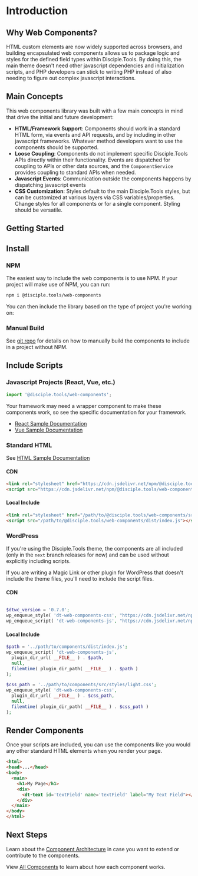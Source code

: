 
<Meta title="Introduction" />

# Introduction

## Why Web Components?

HTML custom elements are now widely supported across browsers, and building encapsulated web
components allows us to package logic and styles for the defined field types within Disciple.Tools.
By doing this, the main theme doesn't need other javascript dependencies and initialization scripts,
and PHP developers can stick to writing PHP instead of also needing to figure out complex javascript
interactions.

## Main Concepts

This web components library was built with a few main concepts in mind that drive the initial and future development:

- **HTML/Framework Support**: Components should work in a standard HTML form, via events and API requests, and by including in other javascript frameworks. Whatever method developers want to use the components should be supported.
- **Loose Coupling**: Components do not implement specific Disciple.Tools APIs directly within their functionality. Events are dispatched for coupling to APIs or other data sources, and the `ComponentService` provides coupling to standard APIs when needed.
- **Javascript Events**: Communication outside the components happens by dispatching javascript events
- **CSS Customization**: Styles default to the main Disciple.Tools styles, but can be customized at various layers via CSS variables/properties. Change styles for all components or for a single component. Styling should be versatile.

## Getting Started

## Install
### NPM

The easiest way to include the web components is to use NPM. If your project will make use of NPM, you can run:

```bash
npm i @disciple.tools/web-components
```

You can then include the library based on the type of project you're working on:

### Manual Build

See [git repo](https://github.com/DiscipleTools/disciple-tools-web-components#build-for-use-in-html) for details on
how to manually build the components to include in a project without NPM.

## Include Scripts

### Javascript Projects (React, Vue, etc.)

```javascript
import '@disciple.tools/web-components';
```

Your framework may need a wrapper component to make these components work, so see the
specific documentation for your framework.

- [React Sample Documentation](https://github.com/DiscipleTools/disciple-tools-web-components/tree/master/samples/react-include)
- [Vue Sample Documentation](https://github.com/DiscipleTools/disciple-tools-web-components/tree/master/samples/vue-include)

### Standard HTML

See [HTML Sample Documentation](https://github.com/DiscipleTools/disciple-tools-web-components/tree/master/samples/html)

#### CDN
```html
<link rel="stylesheet" href="https://cdn.jsdelivr.net/npm/@disciple.tools/web-components@0.7.0/styles/light.css" type="text/css" media="all">
<script src="https://cdn.jsdelivr.net/npm/@disciple.tools/web-components@0.7.0/index.js"></script>
```

#### Local Include
```html
<link rel="stylesheet" href="/path/to/@disciple.tools/web-components/src/styles/light.css" type="text/css" media="all">
<script src="/path/to/@disciple.tools/web-components/dist/index.js"></script>
```


### WordPress

If you're using the Disciple.Tools theme, the components are all included (only in the `next` branch releases for now)
and can be used without explicitly including scripts.

If you are writing a Magic Link or other plugin for WordPress that doesn't include the theme files,
you'll need to include the script files.

#### CDN

```php

$dtwc_version = '0.7.0';
wp_enqueue_style( 'dt-web-components-css', "https://cdn.jsdelivr.net/npm/@disciple.tools/web-components@$dtwc_version/styles/light.css", [], $dtwc_version );
wp_enqueue_script( 'dt-web-components-js', "https://cdn.jsdelivr.net/npm/@disciple.tools/web-components@$dtwc_version/index.js", $dtwc_version );

```

#### Local Include

```php
$path = '../path/to/components/dist/index.js';
wp_enqueue_script( 'dt-web-components-js',
  plugin_dir_url( __FILE__ ) . $path,
  null,
  filemtime( plugin_dir_path( __FILE__ ) . $path )
);

$css_path = '../path/to/components/src/styles/light.css';
wp_enqueue_style( 'dt-web-components-css',
  plugin_dir_url( __FILE__ ) . $css_path,
  null,
  filemtime( plugin_dir_path( __FILE__ ) . $css_path )
);
```

## Render Components

Once your scripts are included, you can use the components like you would any other standard
HTML elements when you render your page.

```html
<html>
<head>...</head>
<body>
  <main>
    <h1>My Page</h1>
    <div>
      <dt-text id='textField' name='textField' label="My Text Field"></dt-text>
    </div>
  </main>
</body>
</html>
```

## Next Steps

Learn about the [Component Architecture](?path=/docs/architecture-open-wc-lit--docs) in case you want to extend or contribute to the components.

View [All Components](?path=/story/components-all--components) to learn about how each component works.
